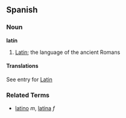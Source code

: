 ==Spanish==
===Noun===
'''latín'''

# [[Latin]]; the language of the ancient Romans

====Translations====
See entry for [[Latin]]

===Related Terms===
*[[latino]] ''m'', [[latina]] ''f''